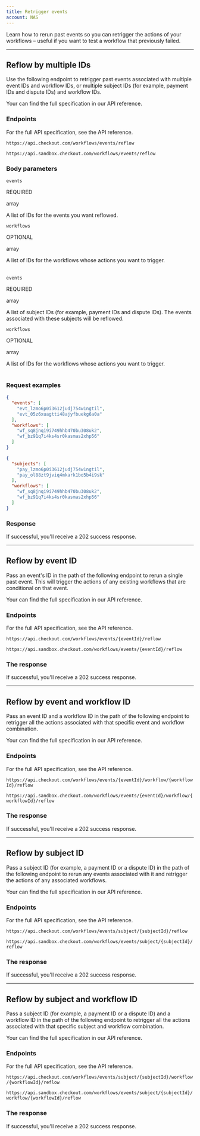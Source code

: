 ```yaml
---
title: Retrigger events
account: NAS
---
```


Learn how to rerun past events so you can retrigger the actions of your workflows – useful if you want to test a workflow that previously failed.

---

## Reflow by multiple IDs

Use the following endpoint to retrigger past events associated with multiple event IDs and workflow IDs, or multiple subject IDs (for example, payment IDs and dispute IDs) and workflow IDs.

Your can find the full specification in our <ExternalLink href="https://api-reference.checkout.com/preview/crusoe/#tag/Workflows/paths/~1workflows~1events~1reflow/posthttps://api-reference.checkout.com/preview/crusoe/#tag/Workflows/paths/~1workflows~1events~1reflow/post" target="_blank">API reference</ExternalLink>.

### Endpoints

For the full API specification, see the <ExternalLink href="https://api-reference.checkout.com/preview/crusoe/" target="_blank">API reference</ExternalLink>.

<tabs>
<tab title='Live'>
<LineCodeWrapper type="post">

`https://api.checkout.com/workflows/events/reflow`

</LineCodeWrapper>
</tab>
<tab title='Sandbox'>
<LineCodeWrapper type="post">

`https://api.sandbox.checkout.com/workflows/events/reflow`

</LineCodeWrapper>
</tab>
</tabs>

### Body parameters

<tabs>
<tab title='Events and workdlow IDs'>
<Table>
<TableHead headers={['Field name','Description']}/>
<TableBody>
<TableRow>
<TableCell>

`events`

<StatusTag type='required'>

REQUIRED

</StatusTag>

array

</TableCell>
<TableCell>

A list of IDs for the events you want reflowed.

</TableCell>
</TableRow>
<TableRow>
<TableCell>

`workflows`

<StatusTag type='optional'>

OPTIONAL

</StatusTag>

array

</TableCell>
<TableCell>

A list of IDs for the workflows whose actions you want to trigger.

</TableCell>
</TableRow>
</TableBody>
</Table>
</tab>
<tab title='Subject and workflow IDs'>
<Table>
<TableHead headers={['Field name','Description']}/>
<TableBody>
<TableRow>
<TableCell>

`events`

<StatusTag type='required'>

REQUIRED

</StatusTag>

array

</TableCell>
<TableCell>

A list of subject IDs (for example, payment IDs and dispute IDs). The events associated with these subjects will be reflowed.

</TableCell>
</TableRow>
<TableRow>
<TableCell>

`workflows`

<StatusTag type='optional'>

OPTIONAL

</StatusTag>

array

</TableCell>
<TableCell>

A list of IDs for the workflows whose actions you want to trigger.

</TableCell>
</TableRow>
</TableBody>
</Table>

</tab>
</tabs>

### Request examples

<tabs>
<tab title='Event and workflow IDs'>

```json
{
  "events": [
    "evt_lzmo6p0i3612judj754w1ngtil",
    "evt_05z6xuagtti48ajyfbuekg6a0a"
  ],
  "workflows": [
    "wf_sq8jnqi9i749hhb470bu308uk2",
    "wf_bz91q7i4ks4sr0kasmas2xhp56"
  ]
}
```

</tab>
<tab title='Subject and workflow IDs'>

```json
{
  "subjects": [
    "pay_lzmo6p0i3612judj754w1ngtil",
    "pay_ol88zt9jviq4mkark1bo5b4i9sk"
  ],
  "workflows": [
    "wf_sq8jnqi9i749hhb470bu308uk2",
    "wf_bz91q7i4ks4sr0kasmas2xhp56"
  ]
}
```

</tab>
</tabs>

### Response

If successful, you'll receive a 202 success response.

---

## Reflow by event ID

Pass an event's ID in the path of the following endpoint to rerun a single past event. This will trigger the actions of any existing workflows that are conditional on that event.

Your can find the full specification in our <ExternalLink href="https://api-reference.checkout.com/preview/crusoe/#tag/Workflows/paths/~1workflows~1events~1{eventId}~1reflow/post" target="_blank">API reference</ExternalLink>.

### Endpoints

For the full API specification, see the <ExternalLink href="https://api-reference.checkout.com/preview/crusoe/" target="_blank">API reference</ExternalLink>.

<tabs>
<tab title='Live'>
<LineCodeWrapper type="post">

`https://api.checkout.com/workflows/events/{eventId}/reflow`

</LineCodeWrapper>
</tab>
<tab title='Sandbox'>
<LineCodeWrapper type="post">

`https://api.sandbox.checkout.com/workflows/events/{eventId}/reflow`

</LineCodeWrapper>
</tab>
</tabs>

### The response

If successful, you'll receive a 202 success response.

---

## Reflow by event and workflow ID

Pass an event ID and a workflow ID in the path of the following endpoint to retrigger all the actions associated with that specific event and workflow combination.

Your can find the full specification in our <ExternalLink href="https://api-reference.checkout.com/preview/crusoe/#tag/Workflows/paths/~1workflows~1events~1{eventId}~1workflow~1{workflowId}~1reflow/post" target="_blank">API reference</ExternalLink>.

### Endpoints

For the full API specification, see the <ExternalLink href="https://api-reference.checkout.com/preview/crusoe/" target="_blank">API reference</ExternalLink>.

<tabs>
<tab title='Live'>
<LineCodeWrapper type="post">

`https://api.checkout.com/workflows/events/{eventId}/workflow/{workflowId}/reflow`

</LineCodeWrapper>
</tab>
<tab title='Sandbox'>
<LineCodeWrapper type="post">

`https://api.sandbox.checkout.com/workflows/events/{eventId}/workflow/{workflowId}/reflow`

</LineCodeWrapper>
</tab>
</tabs>

### The response

If successful, you'll receive a 202 success response.

---

## Reflow by subject ID

Pass a subject ID (for example, a payment ID or a dispute ID) in the path of the following endpoint to rerun any events associated with it and retrigger the actions of any associated workflows.

Your can find the full specification in our <ExternalLink href="https://api-reference.checkout.com/preview/crusoe/#tag/Workflows/paths/~1workflows~1events~1subject~1{subjectId}~1reflow/post" target="_blank">API reference</ExternalLink>.

### Endpoints

For the full API specification, see the <ExternalLink href="https://api-reference.checkout.com/preview/crusoe/" target="_blank">API reference</ExternalLink>.

<tabs>
<tab title='Live'>
<LineCodeWrapper type="post">

`https://api.checkout.com/workflows/events/subject/{subjectId}/reflow`

</LineCodeWrapper>
</tab>
<tab title='Sandbox'>
<LineCodeWrapper type="post">

`https://api.sandbox.checkout.com/workflows/events/subject/{subjectId}/reflow`

</LineCodeWrapper>
</tab>
</tabs>

### The response

If successful, you'll receive a 202 success response.

---

## Reflow by subject and workflow ID

Pass a subject ID (for example, a payment ID or a dispute ID) and a workflow ID in the path of the following endpoint to retrigger all the actions associated with that specific subject and workflow combination.

Your can find the full specification in our <ExternalLink href="https://api-reference.checkout.com/preview/crusoe/#tag/Workflows/paths/~1workflows~1events~1subject~1{subjectId}~1workflow~1{workflowId}~1reflow/post)" target="_blank">API reference</ExternalLink>.

### Endpoints

For the full API specification, see the <ExternalLink href="https://api-reference.checkout.com/preview/crusoe/" target="_blank">API reference</ExternalLink>.

<tabs>
<tab title='Live'>
<LineCodeWrapper type="post">

`https://api.checkout.com/workflows/events/subject/{subjectId}/workflow/{workflowId}/reflow`

</LineCodeWrapper>
</tab>
<tab title='Sandbox'>
<LineCodeWrapper type="post">

`https://api.sandbox.checkout.com/workflows/events/subject/{subjectId}/workflow/{workflowId}/reflow`

</LineCodeWrapper>
</tab>
</tabs>

### The response

If successful, you'll receive a 202 success response.
